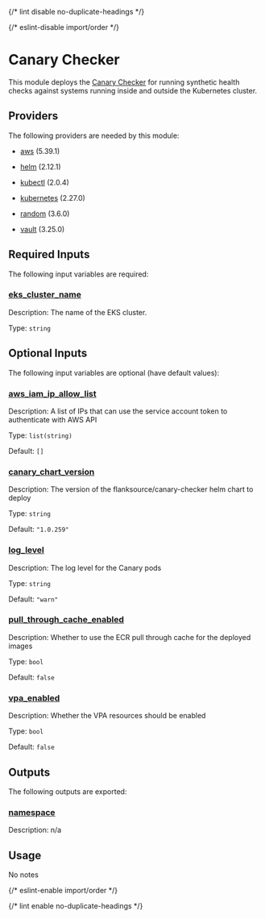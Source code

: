 
{/* lint disable no-duplicate-headings */}

{/* eslint-disable import/order */}

<ModuleHeader name="kube_canary" sourceHref="https://github.com/Panfactum/stack/tree/__PANFACTUM_VERSION_EDGE__/packages/infrastructure/kube_canary" status="alpha" type="direct" />

# Canary Checker

This module deploys the [Canary Checker](https://github.com/flanksource/canary-checker)
for running synthetic health checks against systems running inside and outside the Kubernetes
cluster.

## Providers

The following providers are needed by this module:

* [aws](https://registry.terraform.io/providers/hashicorp/aws/5.39.1/docs) (5.39.1)

* [helm](https://registry.terraform.io/providers/hashicorp/helm/2.12.1/docs) (2.12.1)

* [kubectl](#requirement_kubectl) (2.0.4)

* [kubernetes](https://registry.terraform.io/providers/hashicorp/kubernetes/2.27.0/docs) (2.27.0)

* [random](https://registry.terraform.io/providers/hashicorp/random/3.6.0/docs) (3.6.0)

* [vault](https://registry.terraform.io/providers/hashicorp/vault/3.25.0/docs) (3.25.0)

## Required Inputs

The following input variables are required:

### <a name="input_eks_cluster_name" /> [eks\_cluster\_name](#input_eks_cluster_name)

Description: The name of the EKS cluster.

Type: `string`

## Optional Inputs

The following input variables are optional (have default values):

### <a name="input_aws_iam_ip_allow_list" /> [aws\_iam\_ip\_allow\_list](#input_aws_iam_ip_allow_list)

Description: A list of IPs that can use the service account token to authenticate with AWS API

Type: `list(string)`

Default: `[]`

### <a name="input_canary_chart_version" /> [canary\_chart\_version](#input_canary_chart_version)

Description: The version of the flanksource/canary-checker helm chart to deploy

Type: `string`

Default: `"1.0.259"`

### <a name="input_log_level" /> [log\_level](#input_log_level)

Description: The log level for the Canary pods

Type: `string`

Default: `"warn"`

### <a name="input_pull_through_cache_enabled" /> [pull\_through\_cache\_enabled](#input_pull_through_cache_enabled)

Description: Whether to use the ECR pull through cache for the deployed images

Type: `bool`

Default: `false`

### <a name="input_vpa_enabled" /> [vpa\_enabled](#input_vpa_enabled)

Description: Whether the VPA resources should be enabled

Type: `bool`

Default: `false`

## Outputs

The following outputs are exported:

### <a name="output_namespace" /> [namespace](#output_namespace)

Description: n/a

## Usage

No notes

{/* eslint-enable import/order */}

{/* lint enable no-duplicate-headings */}
